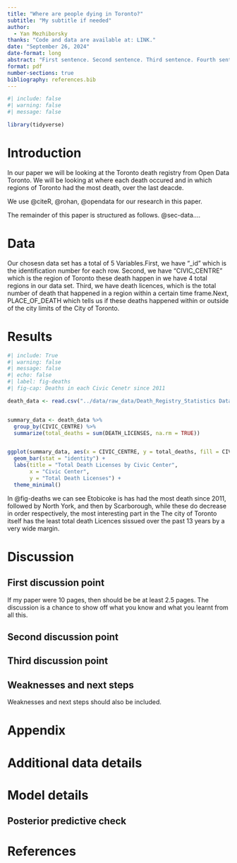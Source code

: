 ```yaml
---
title: "Where are people dying in Toronto?"
subtitle: "My subtitle if needed"
author: 
  - Yan Mezhiborsky
thanks: "Code and data are available at: LINK."
date: "September 26, 2024"
date-format: long
abstract: "First sentence. Second sentence. Third sentence. Fourth sentence."
format: pdf
number-sections: true
bibliography: references.bib
---
```


```r
#| include: false
#| warning: false
#| message: false

library(tidyverse)

```


# Introduction

In our paper we will be looking at the Toronto death registry from Open Data Toronto. We will be looking at where each death occured and in which regions of Toronto had the most death, over the last deacde.

We use @citeR, @rohan, @opendata for our research in this paper.

The remainder of this paper is structured as follows. @sec-data....



# Data {#sec-data}

Our chosesn data set has a total of 5 Variables.First, we have "_id" which is the identification number for each row. Second, we have "CIVIC_CENTRE" which is the region of Toronto these death happen in we have 4 total regions in our data set. Third, we have death licences, which is the total number of death that happened in a region within a certain time frame.Next, PLACE_OF_DEATH which tells us if these deaths happened within or outside of the city limits of the City of Toronto.











# Results

```r
#| include: True
#| warning: false
#| message: false
#| echo: false
#| label: fig-deaths
#| fig-cap: Deaths in each Civic Cenetr since 2011

death_data <- read.csv("../data/raw_data/Death_Registry_Statistics Data.csv")


summary_data <- death_data %>%
  group_by(CIVIC_CENTRE) %>%
  summarize(total_deaths = sum(DEATH_LICENSES, na.rm = TRUE))


ggplot(summary_data, aes(x = CIVIC_CENTRE, y = total_deaths, fill = CIVIC_CENTRE)) +
  geom_bar(stat = "identity") +
  labs(title = "Total Death Licenses by Civic Center", 
       x = "Civic Center", 
       y = "Total Death Licenses") +
  theme_minimal()

```

In @fig-deaths we can see Etobicoke is has had the most death since 2011, followed by North York, and then by Scarborough, while these do decrease in order respectively, the most interesting part in the The city of Toronto itself has the least total death Licences sissued over the past 13 years by a very wide margin. 




# Discussion

## First discussion point {#sec-first-point}

If my paper were 10 pages, then should be be at least 2.5 pages. The discussion is a chance to show off what you know and what you learnt from all this. 

## Second discussion point

## Third discussion point

## Weaknesses and next steps

Weaknesses and next steps should also be included.

\newpage

\appendix

# Appendix {-}


# Additional data details

# Model details {#sec-model-details}

## Posterior predictive check








\newpage


# References


